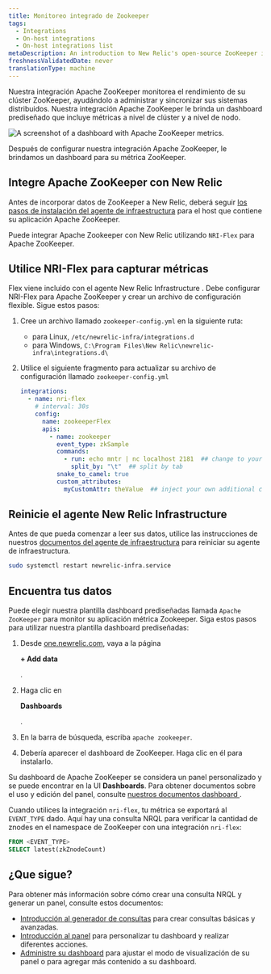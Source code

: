 ```yaml
---
title: Monitoreo integrado de Zookeeper
tags:
  - Integrations
  - On-host integrations
  - On-host integrations list
metaDescription: An introduction to New Relic's open-source ZooKeeper integration.
freshnessValidatedDate: never
translationType: machine
---
```



Nuestra integración Apache ZooKeeper monitorea el rendimiento de su clúster ZooKeeper, ayudándolo a administrar y sincronizar sus sistemas distribuidos. Nuestra integración Apache ZooKeeper le brinda un dashboard prediseñado que incluye métricas a nivel de clúster y a nivel de nodo.

<img
  src={infrastructureApacheZooKeeperDashboard}
  title="Apache ZooKeeper dashboard landing page"
  alt="A screenshot of a dashboard with Apache ZooKeeper metrics."
/>

<figcaption>
  Después de configurar nuestra integración Apache ZooKeeper, le brindamos un dashboard para su métrica ZooKeeper.
</figcaption>

## Integre Apache ZooKeeper con New Relic

Antes de incorporar datos de ZooKeeper a New Relic, deberá seguir [los pasos de instalación del agente de infraestructura](/docs/infrastructure/install-infrastructure-agent/get-started/install-infrastructure-agent) para el host que contiene su aplicación Apache ZooKeeper.

Puede integrar Apache Zookeeper con New Relic utilizando `NRI-Flex` para Apache ZooKeeper.

## Utilice NRI-Flex para capturar métricas

Flex viene incluido con el agente New Relic Infrastructure . Debe configurar NRI-Flex para Apache ZooKeeper y crear un archivo de configuración flexible. Sigue estos pasos:

1. Cree un archivo llamado `zookeeper-config.yml` en la siguiente ruta:

   * para Linux, `/etc/newrelic-infra/integrations.d`
   * para Windows, `C:\Program Files\New Relic\newrelic-infra\integrations.d\`

2. Utilice el siguiente fragmento para actualizar su archivo de configuración llamado `zookeeper-config.yml`

   ```yml
   integrations:
     - name: nri-flex
       # interval: 30s
       config:
         name: zookeeperFlex
         apis:
           - name: zookeeper
             event_type: zkSample
             commands:
               - run: echo mntr | nc localhost 2181  ## change to your zookeeper server
                 split_by: "\t"  ## split by tab
             snake_to_camel: true
             custom_attributes:
               myCustomAttr: theValue  ## inject your own additional custom attributes
   ```

## Reinicie el agente New Relic Infrastructure

Antes de que pueda comenzar a leer sus datos, utilice las instrucciones de nuestros [documentos del agente de infraestructura](/docs/infrastructure/install-infrastructure-agent/manage-your-agent/start-stop-restart-infrastructure-agent/) para reiniciar su agente de infraestructura.

```bash
sudo systemctl restart newrelic-infra.service
```

## Encuentra tus datos

Puede elegir nuestra plantilla dashboard prediseñadas llamada `Apache ZooKeeper` para monitor su aplicación métrica Zookeeper. Siga estos pasos para utilizar nuestra plantilla dashboard prediseñadas:

1. Desde [one.newrelic.com](https://one.newrelic.com), vaya a la página

   <DoNotTranslate>**+ Add data**</DoNotTranslate>

   .

2. Haga clic en

   <DoNotTranslate>**Dashboards**</DoNotTranslate>

   .

3. En la barra de búsqueda, escriba `apache zookeeper`.

4. Debería aparecer el dashboard de ZooKeeper. Haga clic en él para instalarlo.

Su dashboard de Apache ZooKeeper se considera un panel personalizado y se puede encontrar en la UI <DoNotTranslate>**Dashboards**</DoNotTranslate>. Para obtener documentos sobre el uso y edición del panel, consulte [nuestros documentos dashboard ](/docs/query-your-data/explore-query-data/dashboards/introduction-dashboards).

Cuando utilices la integración `nri-flex`, tu métrica se exportará al `EVENT_TYPE` dado. Aquí hay una consulta NRQL para verificar la cantidad de znodes en el namespace de ZooKeeper con una integración `nri-flex`:

```sql
FROM <EVENT_TYPE> 
SELECT latest(zkZnodeCount)
```

## ¿Que sigue?

Para obtener más información sobre cómo crear una consulta NRQL y generar un panel, consulte estos documentos:

* [Introducción al generador de consultas](/docs/query-your-data/explore-query-data/query-builder/introduction-query-builder) para crear consultas básicas y avanzadas.
* [Introducción al panel](/docs/query-your-data/explore-query-data/dashboards/introduction-dashboards) para personalizar tu dashboard y realizar diferentes acciones.
* [Administre su dashboard](/docs/query-your-data/explore-query-data/dashboards/manage-your-dashboard) para ajustar el modo de visualización de su panel o para agregar más contenido a su dashboard.